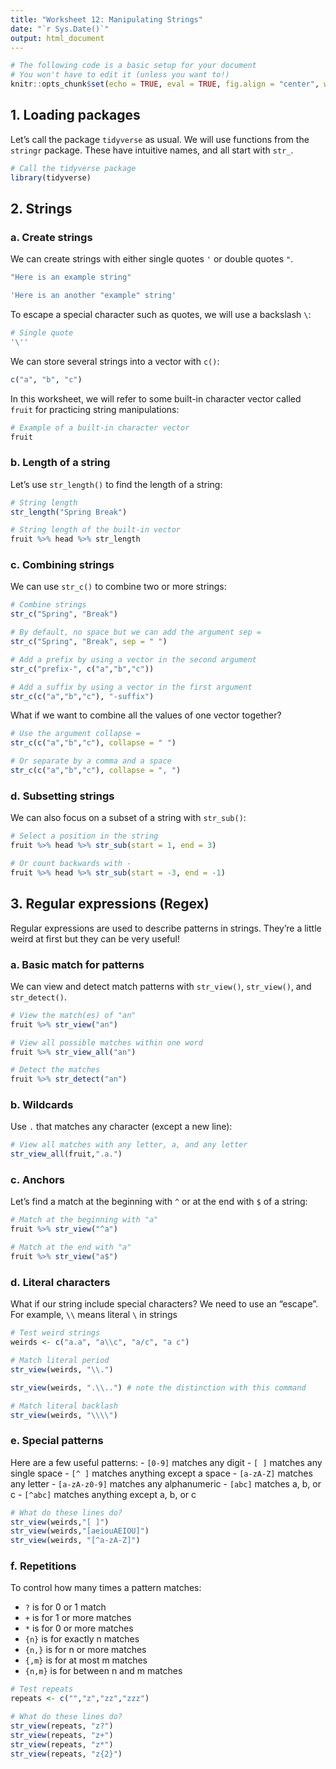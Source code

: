 ```yaml
---
title: "Worksheet 12: Manipulating Strings"
date: "`r Sys.Date()`"
output: html_document
---
```


```r
# The following code is a basic setup for your document
# You won't have to edit it (unless you want to!)
knitr::opts_chunk$set(echo = TRUE, eval = TRUE, fig.align = "center", warning = F, message = F, R.options=list(max.print=100, dplyr.print_max=100))
```

## 1. Loading packages

Let's call the package `tidyverse` as usual. We will use functions from the `stringr` package. These have intuitive names, and all start with `str_`.

```r
# Call the tidyverse package
library(tidyverse)
```

## 2. Strings

### a. Create strings

We can create strings with either single quotes `'` or double quotes `"`.

```r
"Here is an example string"

'Here is an another "example" string'
```

To escape a special character such as quotes, we will use a backslash `\`:

```r
# Single quote
'\''
```

We can store several strings into a vector with `c()`:

```r
c("a", "b", "c")
```

In this worksheet, we will refer to some built-in character vector called `fruit` for practicing string manipulations:

```r
# Example of a built-in character vector
fruit
```

### b. Length of a string

Let's use `str_length()` to find the length of a string:

```r
# String length
str_length("Spring Break")

# String length of the built-in vector
fruit %>% head %>% str_length
```

### c. Combining strings

We can use `str_c()` to combine two or more strings:

```r
# Combine strings
str_c("Spring", "Break")

# By default, no space but we can add the argument sep = 
str_c("Spring", "Break", sep = " ")
```

```r
# Add a prefix by using a vector in the second argument
str_c("prefix-", c("a","b","c"))

# Add a suffix by using a vector in the first argument
str_c(c("a","b","c"), "-suffix")
```

What if we want to combine all the values of one vector together?

```r
# Use the argument collapse =
str_c(c("a","b","c"), collapse = " ")

# Or separate by a comma and a space
str_c(c("a","b","c"), collapse = ", ")
```

### d. Subsetting strings

We can also focus on a subset of a string with `str_sub()`:

```r
# Select a position in the string
fruit %>% head %>% str_sub(start = 1, end = 3)

# Or count backwards with -
fruit %>% head %>% str_sub(start = -3, end = -1)
```

## 3. Regular expressions (Regex)

Regular expressions are used to describe patterns in strings. They're a little weird at first but they can be very useful!

### a. Basic match for patterns

We can view and detect match patterns with `str_view()`, `str_view()`, and `str_detect()`.

```r
# View the match(es) of "an"
fruit %>% str_view("an")

# View all possible matches within one word 
fruit %>% str_view_all("an")
```

```r
# Detect the matches
fruit %>% str_detect("an")
```

### b. Wildcards

Use `.` that matches any character (except a new line):

```r
# View all matches with any letter, a, and any letter
str_view_all(fruit,".a.")
```

### c. Anchors

Let's find a match at the beginning with `^` or at the end with `$` of a string:

```r
# Match at the beginning with "a"
fruit %>% str_view("^a")

# Match at the end with "a"
fruit %>% str_view("a$")
```

### d. Literal characters

What if our string include special characters? We need to use an "escape". For example, `\\` means literal `\` in strings

```r
# Test weird strings
weirds <- c("a.a", "a\\c", "a/c", "a c") 

# Match literal period
str_view(weirds, "\\.")

str_view(weirds, ".\\..") # note the distinction with this command

# Match literal backlash
str_view(weirds, "\\\\")
```

### e. Special patterns

Here are a few useful patterns: - `[0-9]` matches any digit - `[ ]` matches any single space - `[^ ]` matches anything except a space - `[a-zA-Z]` matches any letter - `[a-zA-z0-9]` matches any alphanumeric - `[abc]` matches a, b, or c - `[^abc]` matches anything except a, b, or c

```r
# What do these lines do? 
str_view(weirds,"[ ]")
str_view(weirds,"[aeiouAEIOU]")
str_view(weirds, "[^a-zA-Z]")
```

### f. Repetitions

To control how many times a pattern matches:

-   `?` is for 0 or 1 match
-   `+` is for 1 or more matches
-   `*` is for 0 or more matches
-   `{n}` is for exactly n matches
-   `{n,}` is for n or more matches
-   `{,m}` is for at most m matches
-   `{n,m}` is for between n and m matches

```r
# Test repeats
repeats <- c("","z","zz","zzz")

# What do these lines do? 
str_view(repeats, "z?")
str_view(repeats, "z+")
str_view(repeats, "z*")
str_view(repeats, "z{2}")
```
